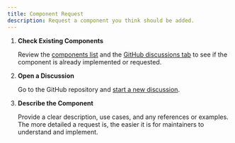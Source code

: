 ```yaml
---
title: Component Request
description: Request a component you think should be added.
---
```



<Steps>

1. **Check Existing Components**

   Review the [components list](/components) and the [GitHub discussions tab](https://github.com/WebDevSimplified/shadcn-registry/discussions/categories/component-request) to see if the component is already implemented or requested.

2. **Open a Discussion**

   Go to the GitHub repository and [start a new discussion](https://github.com/WebDevSimplified/shadcn-registry/discussions/new?category=component-request).

3. **Describe the Component**

   Provide a clear description, use cases, and any references or examples. The more detailed a request is, the easier it is for maintainers to understand and implement.

</Steps>
